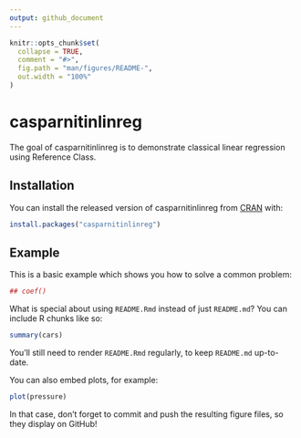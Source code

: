 ```yaml
---
output: github_document
---
```


<!-- README.md is generated from README.Rmd. Please edit that file -->

```r
knitr::opts_chunk$set(
  collapse = TRUE,
  comment = "#>",
  fig.path = "man/figures/README-",
  out.width = "100%"
)
```
# casparnitinlinreg

The goal of casparnitinlinreg is to demonstrate classical linear regression using Reference Class.

## Installation

You can install the released version of casparnitinlinreg from [CRAN](https://CRAN.R-project.org) with:

``` r
install.packages("casparnitinlinreg")
```

## Example

This is a basic example which shows you how to solve a common problem:

```r
## coef()
```

What is special about using `README.Rmd` instead of just `README.md`? You can include R chunks like so:

```r
summary(cars)
```

You'll still need to render `README.Rmd` regularly, to keep `README.md` up-to-date.

You can also embed plots, for example:

```r
plot(pressure)
```

In that case, don't forget to commit and push the resulting figure files, so they display on GitHub!
